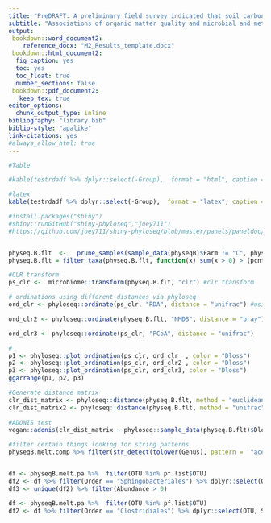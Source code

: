 ```yaml
---
title: "PreDRAFT: A preliminary field survey indicated that soil carbon quality is a driver for the microbial trait of soils to biodegrade persistant organic pollutants"
subtitle: "Associations of organic matter quality and microbial and metabolic diversity to long term dieldrin loss"
output: 
 bookdown::word_document2:
    reference_docx: "M2_Results_template.docx"
 bookdown::html_document2:
  fig_caption: yes
  toc: yes
  toc_float: true
  number_sections: false
 bookdown::pdf_document2:
   keep_tex: true
editor_options: 
  chunk_output_type: inline
bibliography: "library.bib"
biblio-style: "apalike"
link-citations: yes
#always_allow_html: true
---
```


```r



#Table

#kable(testrdadf %>% dplyr::select(-Group),  format = "html", caption = "Results of separate ANOVA like permutation tests for each constraining variable using 999 permutation of a pseudoF statistic.", digits = 2 ) %>% kable_styling(full_width = F, position = "left",bootstrap_options = c( "condensed"), font_size = 11 ) %>%  pack_rows("Bacteria", start_row = 1, end_row = 4) %>% pack_rows("Fungi", 5, 8) %>% pack_rows("Enzyme-encoding genes", 9, 12) 

#latex
kable(testrdadf %>% dplyr::select(-Group),  format = "latex", caption = "Results of separate ANOVA like permutation tests for each constraining variable using 999 permutation of a pseudoF statistic.", digits = 2 ) %>% kable_styling(full_width = F, position = "left",bootstrap_options = c( "condensed"), font_size = 11 ) %>%  pack_rows("Bacteria", start_row = 1, end_row = 4) %>% pack_rows("Fungi", 5, 8) %>% pack_rows("Enzyme-encoding genes", 9, 12) 

#install.packages("shiny")
#shiny::runGitHub("shiny-phyloseq","joey711")
#https://github.com/joey711/shiny-phyloseq/blob/master/panels/paneldoc/data.md


physeq.B.flt  <-   prune_samples(sample_data(physeqB)$Farm != "C", physeqB)
physeq.B.flt = filter_taxa(physeq.B.flt, function(x) sum(x > 0) > (pcnt*length(x)), TRUE) #must be present in x percent of samples

#CLR transform 
ps_clr <-  microbiome::transform(physeq.B.flt, "clr") #clr transform

# ordinations using different distances via phyloseq
ord_clr <- phyloseq::ordinate(ps_clr, "RDA", distance = "unifrac") #using any difference here gives the same result.

ord_clr2 <- phyloseq::ordinate(physeq.B.flt, "NMDS", distance = "bray")

ord_clr3 <- phyloseq::ordinate(ps_clr, "PCoA", distance = "unifrac")

# 
p1 <- phyloseq::plot_ordination(ps_clr, ord_clr  , color = "Dloss")
p2 <- phyloseq::plot_ordination(ps_clr, ord_clr2 , color = "Dloss") 
p3 <- phyloseq::plot_ordination(ps_clr, ord_clr3, color = "Dloss") 
ggarrange(p1, p2, p3)

#Generate distance matrix 
clr_dist_matrix <- phyloseq::distance(physeq.B.flt, method = "euclidean") 
clr_dist_matrix2 <- phyloseq::distance(physeq.B.flt, method = "unifrac") 
 
#ADONIS test 
vegan::adonis(clr_dist_matrix ~ phyloseq::sample_data(physeq.B.flt)$Dloss_fct2)

#filter certain things looking for string patterns
physeqB.melt.comp %>% filter(str_detect(tolower(Genus), pattern =  "ace"))


df <- physeqB.melt.pa %>%  filter(OTU %in% pf.list$OTU)
df2 <- df %>% filter(Order == "Sphingobacteriales") %>% dplyr::select(OTU, Sample, Abundance, Class, Order, Family,Genus, Species) %>% filter(Abundance > 0)
df3 <- unique(df2) %>% filter(Abundance > 0)

df <- physeqB.melt.pa %>%  filter(OTU %in% pf.list$OTU)
df2 <- df %>% filter(Order == "Clostridiales") %>% dplyr::select(OTU, Sample, Abundance, Class, Order, Family,Genus, Species) %>% filter(Abundance > 0)


```